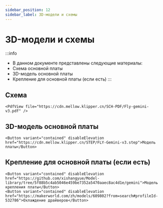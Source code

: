 ```yaml
---
sidebar_position: 12
sidebar_label: 3D-модели и схемы
---
```




# 3D-модели и схемы

:::info
* В данном документе представлены следующие материалы:
* Схема основной платы
* 3D-модель основной платы
* Крепление для основной платы (если есть)
:::

## Схема

    <PdfView file="https://cdn.mellow.klipper.cn/SCH-PDF/Fly-gemini-v3.pdf" />


## 3D-модель основной платы

    <Button variant="contained" disableElevation href="https://cdn.mellow.klipper.cn/STEP/FLY-Gemini-v3.step">Модель платы</Button>


## Крепление для основной платы (если есть)

    <Button variant="contained" disableElevation href="https://github.com/xishangyue/Model-library/tree/5f88b5c4ab5046e459be7352a5470aaec8ac4d1e/gemini">Модель крепления платы</Button>
    <Button variant="contained" disableElevation href="https://makerworld.com/zh/models/609802?from=search#profileId-532786">Охлаждение драйверов</Button>
